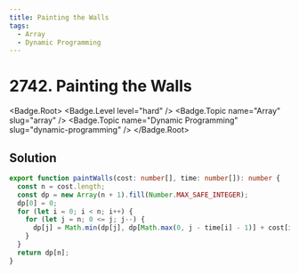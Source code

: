 ```yaml
---
title: Painting the Walls
tags:
  - Array
  - Dynamic Programming
---
```


# 2742. Painting the Walls

<Badge.Root>
  <Badge.Level level="hard" />
  <Badge.Topic name="Array" slug="array" />
  <Badge.Topic name="Dynamic Programming" slug="dynamic-programming" />
</Badge.Root>

## Solution

```typescript filename="solution.ts" copy
export function paintWalls(cost: number[], time: number[]): number {
  const n = cost.length;
  const dp = new Array(n + 1).fill(Number.MAX_SAFE_INTEGER);
  dp[0] = 0;
  for (let i = 0; i < n; i++) {
    for (let j = n; 0 <= j; j--) {
      dp[j] = Math.min(dp[j], dp[Math.max(0, j - time[i] - 1)] + cost[i]);
    }
  }
  return dp[n];
}
```

<ProblemLink
  codingSite="leetcode"
  href="https://leetcode.com/problems/painting-the-walls"
  title="Painting the Walls"
/>
